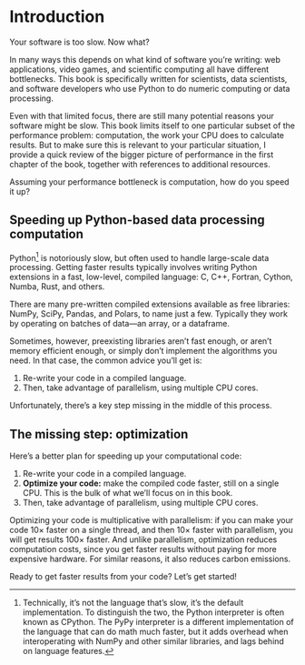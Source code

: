 # Introduction {.unnumbered}

Your software is too slow.
Now what?

In many ways this depends on what kind of software you're writing: web applications, video games, and scientific computing all have different bottlenecks.
This book is specifically written for scientists, data scientists, and software developers who use Python to do numeric computing or data processing.

Even with that limited focus, there are still many potential reasons your software might be slow.
This book limits itself to one particular subset of the performance problem: computation, the work your CPU does to calculate results.
But to make sure this is relevant to your particular situation, I provide a quick review of the bigger picture of performance in the first chapter of the book, together with references to additional resources.

Assuming your performance bottleneck is computation, how do you speed it up?

## Speeding up Python-based data processing computation

Python[^cpython] is notoriously slow, but often used to handle large-scale data processing.
Getting faster results typically involves writing Python extensions in a fast, low-level, compiled language: C, C++, Fortran, Cython, Numba, Rust, and others.

There are many pre-written compiled extensions available as free libraries: NumPy, SciPy, Pandas, and Polars, to name just a few.
Typically they work by operating on batches of data—an array, or a dataframe.

Sometimes, however, preexisting libraries aren't fast enough, or aren't memory efficient enough, or simply don't implement the algorithms you need.
In that case, the common advice you'll get is:

1. Re-write your code in a compiled language.
2. Then, take advantage of parallelism, using multiple CPU cores.

Unfortunately, there's a key step missing in the middle of this process.

## The missing step: optimization

Here's a better plan for speeding up your computational code:

1. Re-write your code in a compiled language.
2. **Optimize your code:** make the compiled code faster, still on a single CPU.
   This is the bulk of what we'll focus on in this book.
3. Then, take advantage of parallelism, using multiple CPU cores.

Optimizing your code is multiplicative with parallelism: if you can make your code 10× faster on a single thread, and then 10× faster with parallelism, you will get results 100× faster.
And unlike parallelism, optimization reduces computation costs, since you get faster results without paying for more expensive hardware.
For similar reasons, it also reduces carbon emissions.

Ready to get faster results from your code?
Let's get started!

[^cpython]: Technically, it's not the language that's slow, it's the default implementation. To distinguish the two, the Python interpreter is often known as CPython. The PyPy interpreter is a different implementation of the language that can do math much faster, but it adds overhead when interoperating with NumPy and other similar libraries, and lags behind on language features.
